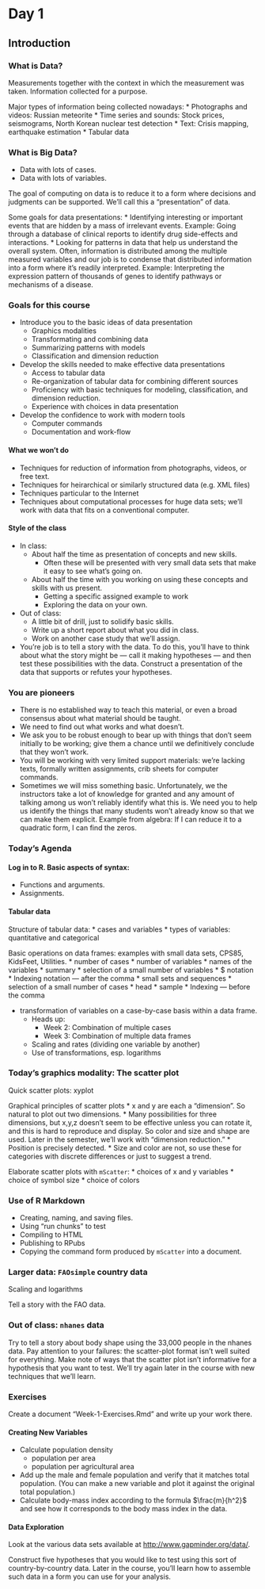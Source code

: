 Day 1
=====================

## Introduction

### What is Data?

Measurements together with the context in which the measurement was taken.
Information collected for a purpose.

Major types of information being collected nowadays:
* Photographs and videos: Russian meteorite
* Time series and sounds: Stock prices, seismograms, North Korean nuclear test detection
* Text: Crisis mapping, earthquake estimation
* Tabular data

### What is Big Data?

* Data with lots of cases.
* Data with lots of variables.

The goal of computing on data is to reduce it to a form where decisions and judgments can be supported.  We'll call this a "presentation" of data.

Some goals for data presentations:
* Identifying interesting or important events that are hidden by a mass of irrelevant events.  Example: Going through a database of clinical reports to identify drug side-effects and interactions.
* Looking for patterns in data that help us understand the overall system.  Often, information is distributed among the multiple measured variables and our job is to condense that distributed information into a form where it's readily interpreted. Example: Interpreting the expression pattern of thousands of genes to identify pathways or mechanisms of a disease.

### Goals for this course

* Introduce you to the basic ideas of data presentation
    * Graphics modalities
    * Transformating and combining data
    * Summarizing patterns with models 
    * Classification and dimension reduction
* Develop the skills needed to make effective data presentations
    * Access to tabular data
    * Re-organization of tabular data for combining different sources
    * Proficiency with basic techniques for modeling, classification, and dimension reduction.
    * Experience with choices in data presentation
* Develop the confidence to work with modern tools
    * Computer commands
    * Documentation and work-flow
    
#### What we won't do

* Techniques for reduction of information from photographs, videos, or free text.
* Techniques for heirarchical or similarly structured data (e.g. XML files)
* Techniques particular to the Internet
* Techniques about computational processes for huge data sets; we'll work with data that fits on a conventional computer.

#### Style of the class

* In class:
    * About half the time as presentation of concepts and new skills.  
        * Often these will be presented with very small data sets that make it easy to see what's going on.
    * About half the time with you working on using these concepts and skills with us present.
        * Getting a specific assigned example to work
        * Exploring the data on your own.
* Out of class:
    * A little bit of drill, just to solidify basic skills.
    * Write up a short report about what you did in class.
    * Work on another case study that we'll assign.
* You're job is to tell a story with the data.  To do this, you'll have to think about what the story might be --- call it making hypotheses --- and then test these possibilities with the data.  Construct a presentation of the data that supports or refutes your hypotheses.

### You are pioneers

* There is no established way to teach this material, or even a broad consensus about what material should be taught.
* We need to find out what works and what doesn't.
* We ask you to be robust enough to bear up with things that don't seem initially to be working; give them a chance until we definitively conclude that they won't work.
* You will be working with very limited support materials: we're lacking texts, formally written assignments, crib sheets for computer commands.
* Sometimes we will miss something basic.  Unfortunately, we the instructors take a lot of knowledge for granted and any amount of talking among us won't reliably identify what this is.  We need you to help us identify the things that many students won't already know so that we can make them explicit.  Example from algebra: If I can reduce it to a quadratic form, I can find the zeros.

### Today's Agenda

#### Log in to R.  Basic aspects of syntax:
* Functions and arguments.
* Assignments.

#### Tabular data

Structure of tabular data: 
* cases and variables
* types of variables: quantitative and categorical

Basic operations on data frames: examples with small data sets, CPS85, KidsFeet, Utilities.
* number of cases
* number of variables
* names of the variables
* summary
* selection of a small number of variables
    * $ notation
    * Indexing notation --- after the comma
    * small sets and sequences
* selection of a small number of cases
    * head
    * sample
    * Indexing --- before the comma

* transformation of variables on a case-by-case basis within a data frame.
    * Heads up:
        * Week 2: Combination of multiple cases
        * Week 3: Combination of multiple data frames
    * Scaling and rates (dividing one variable by another)
    * Use of transformations, esp. logarithms

### Today's graphics modality: The scatter plot

Quick scatter plots: xyplot

Graphical principles of scatter plots
* x and y are each a "dimension".  So natural to plot out two dimensions.
* Many possibilities for three dimensions, but x,y,z doesn't seem to be effective unless you can rotate it, and this is hard to reproduce and display.  So color and size and shape are used.  Later in the semester, we'll work with "dimension reduction."
* Position is precisely detected.
* Size and color are not, so use these for categories with discrete differences or just to suggest a trend.

Elaborate scatter plots with `mScatter`: 
* choices of x and y variables
* choice of symbol size
* choice of colors

### Use of R Markdown

* Creating, naming, and saving files.
* Using "run chunks" to test
* Compiling to HTML
* Publishing to RPubs
* Copying the command form produced by `mScatter` into a document.

### Larger data: `FAOsimple` country data

Scaling and logarithms

Tell a story with the FAO data.


### Out of class: `nhanes` data

Try to tell a story about body shape using the 33,000 people in the nhanes data.  Pay attention to your failures: the scatter-plot format isn't well suited for everything.  Make note of ways that the scatter plot isn't informative for a hypothesis that you want to test.  We'll try again later in the course with new techniques that we'll learn.

### Exercises

Create a document "Week-1-Exercises.Rmd" and write up your work there.

#### Creating New Variables

* Calculate population density
    * population per area
    * population per agricultural area
* Add up the male and female population and verify that it matches total population.  (You can make a new variable and plot it against the original total population.)
* Calculate body-mass index according to the formula $\frac{m}{h^2}$ and see how it corresponds to the body mass index in the data.

#### Data Exploration

Look at the various data sets available at <http://www.gapminder.org/data/>.

Construct five hypotheses that you would like to test using this sort of country-by-country data.  Later in the course, you'll learn how to assemble such data in a form you can use for your analysis.